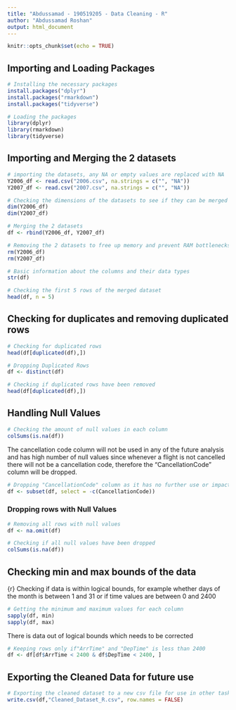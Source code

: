 ---
title: "Abdussamad - 190519205 - Data Cleaning - R"
author: "Abdussamad Roshan"
output: html_document
---

```{r setup, include=FALSE}
knitr::opts_chunk$set(echo = TRUE)
```

## Importing and Loading Packages

```{r}
# Installing the necessary packages
install.packages("dplyr")
install.packages("rmarkdown")
install.packages("tidyverse")
```

```{r}
# Loading the packages
library(dplyr)
library(rmarkdown)
library(tidyverse)
```

## Importing and Merging the 2 datasets

```{r}
# importing the datasets, any NA or empty values are replaced with NA
Y2006_df <- read.csv("2006.csv", na.strings = c("", "NA"))
Y2007_df <- read.csv("2007.csv", na.strings = c("", "NA"))
```

```{r}
# Checking the dimensions of the datasets to see if they can be merged column-wise
dim(Y2006_df)
dim(Y2007_df)
```

```{r}
# Merging the 2 datasets
df <- rbind(Y2006_df, Y2007_df)
```

```{r}
# Removing the 2 datasets to free up memory and prevent RAM bottlenecks
rm(Y2006_df)
rm(Y2007_df)
```

```{r}
# Basic information about the columns and their data types
str(df)
```

```{r}
# Checking the first 5 rows of the merged dataset
head(df, n = 5)
```

## Checking for duplicates and removing duplicated rows

```{r}
# Checking for duplicated rows
head(df[duplicated(df),])
```

```{r}
# Dropping Duplicated Rows
df <- distinct(df)
```

```{r}
# Checking if duplicated rows have been removed
head(df[duplicated(df),])
```

## Handling Null Values

```{r}
# Checking the amount of null values in each column
colSums(is.na(df))
```

The cancellation code column will not be used in any of the future analysis and has high number of null values since whenever a flight is not cancelled there will not be a cancellation code, therefore the "CancellationCode" column will be dropped.

```{r}
# Dropping "CancellationCode" column as it has no further use or impact in future analysis
df <- subset(df, select = -c(CancellationCode))
```

### Dropping rows with Null Values

```{r}
# Removing all rows with null values
df <- na.omit(df)
```

```{r}
# Checking if all null values have been dropped
colSums(is.na(df))
```

## Checking min and max bounds of the data

{r} Checking if data is within logical bounds, for example whether days of the month is between 1 and 31 or if time values are between 0 and 2400

```{r}
# Getting the minimum amd maximum values for each column
sapply(df, min)
sapply(df, max)
```

There is data out of logical bounds which needs to be corrected

```{r}
# Keeping rows only if"ArrTime" and "DepTime" is less than 2400
df <- df[df$ArrTime < 2400 & df$DepTime < 2400, ]
```

## Exporting the Cleaned Data for future use

```{r}
# Exporting the cleaned dataset to a new csv file for use in other tasks
write.csv(df,"Cleaned_Dataset_R.csv", row.names = FALSE)
```

## 
